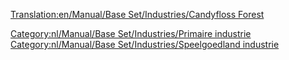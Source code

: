 [[Translation:en/Manual/Base Set/Industries/Candyfloss Forest]]

{{nl/Manual/Base Set/Industries/Industrieën|image=en/Manual/Base Set/Industries/CandyflossForest.png
|name=Suikerspinbos
|climates=[[nl/Manual/Klimaat#speelgoedland|Speelgoedland]]
|accepts=Niets
|produces=[[nl/Manual/Base Set/Cargos/Suikerspin|Suikerspin]]
|notes=Niet aanwezig in andere [[nl/Manual/Klimaat|klimaten]].
}}

[[Category:nl/Manual/Base Set/Industries/Primaire industrie]]
[[Category:nl/Manual/Base Set/Industries/Speelgoedland industrie]]